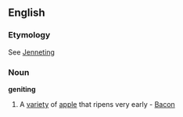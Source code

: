 ==English==

===Etymology===
See [[Jenneting]]

===Noun===
'''geniting'''
# A [[variety]] of [[apple]] that ripens very early - [[Bacon]]